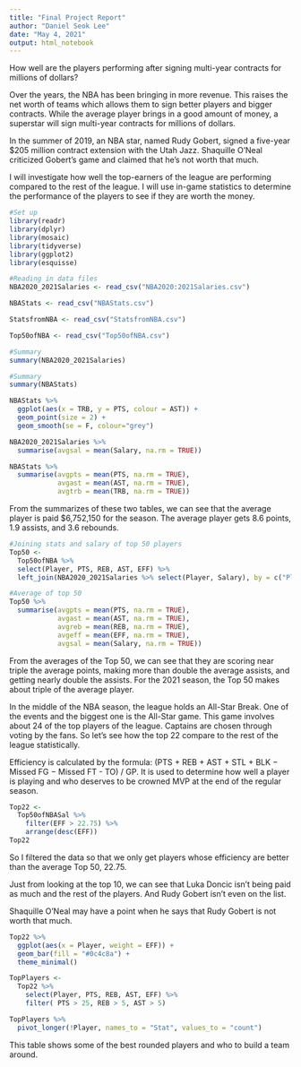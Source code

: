 ```yaml
---
title: "Final Project Report"
author: "Daniel Seok Lee"
date: "May 4, 2021"
output: html_notebook
---
```


How well are the players performing after signing multi-year contracts for millions of dollars?

Over the years, the NBA has been bringing in more revenue. This raises the net worth of teams which allows them to sign better players and bigger contracts. While the average player brings in a good amount of money, a superstar will sign multi-year contracts for millions of dollars. 

In the summer of 2019, an NBA star, named Rudy Gobert, signed a five-year $205 million contract extension with the Utah Jazz. Shaquille O'Neal criticized Gobert's game and claimed that he's not worth that much. 

I will investigate how well the top-earners of the league are performing compared to the rest of the league. I will use in-game statistics to determine the performance of the players to see if they are worth the money.

```r
#Set up
library(readr)
library(dplyr)
library(mosaic)
library(tidyverse)
library(ggplot2)
library(esquisse)
```

```r
#Reading in data files
NBA2020_2021Salaries <- read_csv("NBA2020:2021Salaries.csv")

NBAStats <- read_csv("NBAStats.csv")

StatsfromNBA <- read_csv("StatsfromNBA.csv")

Top50ofNBA <- read_csv("Top50ofNBA.csv")
```

```r
#Summary
summary(NBA2020_2021Salaries)
```

```r
#Summary
summary(NBAStats)
```
```r
NBAStats %>%
  ggplot(aes(x = TRB, y = PTS, colour = AST)) +
  geom_point(size = 2) +
  geom_smooth(se = F, colour="grey")
```

```r
NBA2020_2021Salaries %>%
  summarise(avgsal = mean(Salary, na.rm = TRUE))
```
```r
NBAStats %>%
  summarise(avgpts = mean(PTS, na.rm = TRUE),
            avgast = mean(AST, na.rm = TRUE),
            avgtrb = mean(TRB, na.rm = TRUE))
```
From the summarizes of these two tables, we can see that the average player is paid $6,752,150 for the season. The average player gets 8.6 points, 1.9 assists, and 3.6 rebounds.

```r
#Joining stats and salary of top 50 players
Top50 <-
  Top50ofNBA %>%
  select(Player, PTS, REB, AST, EFF) %>%
  left_join(NBA2020_2021Salaries %>% select(Player, Salary), by = c("Player" = "Player"))

#Average of top 50
Top50 %>%
  summarise(avgpts = mean(PTS, na.rm = TRUE),
            avgast = mean(AST, na.rm = TRUE),
            avgreb = mean(REB, na.rm = TRUE),
            avgeff = mean(EFF, na.rm = TRUE),
            avgsal = mean(Salary, na.rm = TRUE))
```
From the averages of the Top 50, we can see that they are scoring near triple the average points, making more than double the average assists, and getting nearly double the assists. For the 2021 season, the Top 50 makes about triple of the average player. 

In the middle of the NBA season, the league holds an All-Star Break. One of the events and the biggest one is the All-Star game. This game involves about 24 of the top players of the league. Captains are chosen through voting by the fans. So let's see how the top 22 compare to the rest of the league statistically. 

Efficiency is calculated by the formula: (PTS + REB + AST + STL + BLK − Missed FG − Missed FT - TO) / GP. It is used to determine how well a player is playing and who deserves to be crowned MVP at the end of the regular season.

```r
Top22 <-
  Top50ofNBASal %>%
    filter(EFF > 22.75) %>%
    arrange(desc(EFF))
Top22
```
So I filtered the data so that we only get players whose efficiency are better than the average Top 50, 22.75.

Just from looking at the top 10, we can see that Luka Doncic isn't being paid as much and the rest of the players. And Rudy Gobert isn't even on the list. 

Shaquille O'Neal may have a point when he says that Rudy Gobert is not worth that much.

```r
Top22 %>%
  ggplot(aes(x = Player, weight = EFF)) +
  geom_bar(fill = "#0c4c8a") +
  theme_minimal()
```

```r
TopPlayers <- 
  Top22 %>%
    select(Player, PTS, REB, AST, EFF) %>%
    filter( PTS > 25, REB > 5, AST > 5)

TopPlayers %>%
  pivot_longer(!Player, names_to = "Stat", values_to = "count")
```
This table shows some of the best rounded players and who to build a team around. 